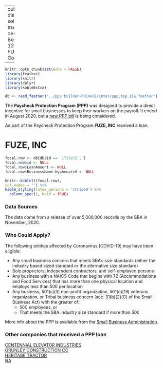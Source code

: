 
---
output:
  distill::distill_article:
    self_contained: true
    lib_dir: libs
description: Boston, MA 
date: 12-10-2020
title: FUZE 
categories:
  -  Corporation 
  
---




```r
knitr::opts_chunk$set(echo = FALSE)
library(feather)
library(knitr)
library(dplyr)
library(kableExtra)

db <- read_feather('../ppp builder-PRIVATE/inter/ppp.top.10k.feather')

```



The **Paycheck Protection Program (PPP)** was designed to provide a direct incentive for small businesses to keep their workers on the payroll. It ended in August 2020, but a [new PPP bill](https://thehill.com/policy/finance/529092-bipartisan-support-for-new-ppp-loans-gains-momentum-in-congress) is being considered.

As part of the Paycheck Protection Program **FUZE, INC** received a loan.


# FUZE, INC 

```r
focal.row <- db[db$id ==  1735872 , ]
focal.row$id <- NULL
focal.row$LoanAmount <- NULL
focal.row$BusinessName.hyphenated <- NULL

knitr::kable(t(focal.row), 
col.names = '') %>%
kable_styling(latex_options = 'striped') %>%
  column_spec(1, bold = TRUE)


```

### Data Sources

The data come from a release of over 5,000,000 records by the SBA in November, 2020.


### Who Could Apply?

The following entities affected by Coronavirus (COVID-19) may have been eligible:

+ Any small business concern that meets SBA’s size standards (either the industry based sized standard or the alternative size standard)
+ Sole proprietors, independent contractors, and self-employed persons
+ Any business with a NAICS Code that begins with 72 (Accommodations and Food Services) that has more than one physical location and employs less than 500 per location
+ Any business, 501(c)(3) non-profit organization, 501(c)(19) veterans organization, or Tribal business concern (sec. 31(b)(2)(C) of the Small Business Act) with the greater of:
  + 500 employees, or 
  + That meets the SBA industry size standard if more than 500


More info about the PPP is available from the [Small Business Administration](https://www.sba.gov/funding-programs/loans/coronavirus-relief-options/paycheck-protection-program).

 
### Other companies that received a PPP loan 
   
 [CENTENNIAL ELEVATOR INDUSTRIES](/Paycheck-Protection-Program/posts/2020-12-10-Paycheck-Protection-Program-CENTENNIAL-ELEVATOR-INDUSTRIES/) <br> [GRUNLEY CONSTRUCTION CO](/Paycheck-Protection-Program/posts/2020-12-10-Paycheck-Protection-Program-GRUNLEY-CONSTRUCTION-CO/) <br> [HERITAGE TRACTOR](/Paycheck-Protection-Program/posts/2020-12-10-Paycheck-Protection-Program-HERITAGE-TRACTOR/) <br> [NA](/Paycheck-Protection-Program/posts/2020-12-10-Paycheck-Protection-Program-NA/) <br>